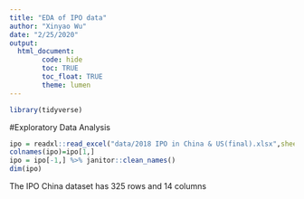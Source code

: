 ```yaml
---
title: "EDA of IPO data"
author: "Xinyao Wu"
date: "2/25/2020"
output: 
  html_document:
        code: hide
        toc: TRUE
        toc_float: TRUE
        theme: lumen
---
```


```r
library(tidyverse)
```

#Exploratory Data Analysis

```r
ipo = readxl::read_excel("data/2018 IPO in China & US(final).xlsx",sheet = 1,col_names = T)
colnames(ipo)=ipo[1,]
ipo = ipo[-1,] %>% janitor::clean_names()
dim(ipo)
```

 The IPO China dataset has 325 rows and 14 columns







